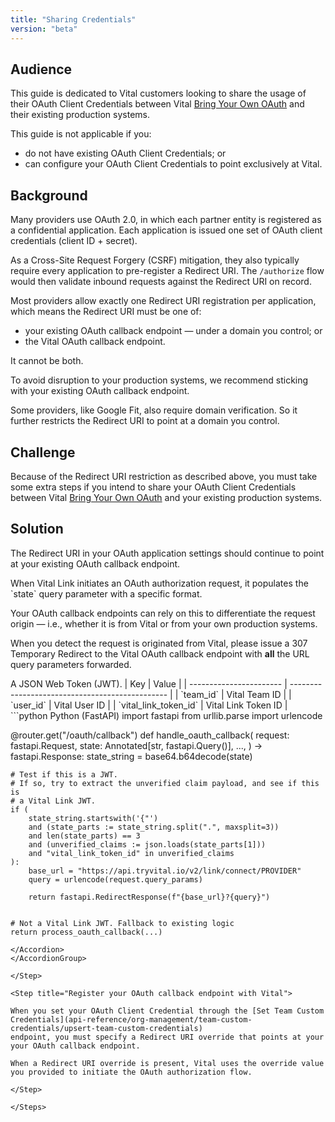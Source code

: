 ```yaml
---
title: "Sharing Credentials"
version: "beta"
---
```


## Audience

This guide is dedicated to Vital customers looking to share the usage of their OAuth Client Credentials
between Vital [Bring Your Own OAuth](/wearables/connecting-providers/bring-your-own-oauth/overview) and their
existing production systems.

This guide is not applicable if you:

* do not have existing OAuth Client Credentials; or
* can configure your OAuth Client Credentials to point exclusively at Vital.


## Background

Many providers use OAuth 2.0, in which each partner entity is registered as a confidential application.
Each application is issued one set of OAuth client credentials (client ID + secret).

As a Cross-Site Request Forgery (CSRF) mitigation, they also typically require every application to pre-register
a Redirect URI. The `/authorize` flow would then validate inbound requests against the Redirect URI on record.

Most providers allow exactly one Redirect URI registration per application, which means the Redirect URI
must be one of:

* your existing OAuth callback endpoint — under a domain you control; or
* the Vital OAuth callback endpoint.

It cannot be both.

To avoid disruption to your production systems, we recommend sticking with your existing OAuth callback endpoint.

<Info>
Some providers, like Google Fit, also require domain verification. So it further restricts
the Redirect URI to point at a domain you control.
</Info>

## Challenge

Because of the Redirect URI restriction as described above, you must take some extra steps if you intend to
share your OAuth Client Credentials between Vital [Bring Your Own OAuth](/wearables/connecting-providers/bring-your-own-oauth/overview) and your
existing production systems.


## Solution

<Steps>

<Step title="Keep your current OAuth application settings">

The Redirect URI in your OAuth application settings should continue to point at your
existing OAuth callback endpoint.

</Step>

<Step title="Extend your existing OAuth callback endpoint with Vital awareness">
When Vital Link initiates an OAuth authorization request, it populates the `state` query parameter
with a specific format.

Your OAuth callback endpoints can rely on this to differentiate the request
origin — i.e., whether it is from Vital or from your own production systems.

When you detect the request is originated from Vital, please issue a 307 Temporary
Redirect to the Vital OAuth callback endpoint with **all** the URL query parameters
forwarded.

<AccordionGroup>
<Accordion title="Encoding" defaultOpen>
A JSON Web Token (JWT).
</Accordion>
<Accordion title="Claim payload schema" defaultOpen>
| Key                     | Value                                           |
| ----------------------- | ----------------------------------------------- |
| `team_id`               | Vital Team ID                                   |
| `user_id`               | Vital User ID                                   |
| `vital_link_token_id`   | Vital Link Token ID                             |
</Accordion>
<Accordion title="Example" defaultOpen>
```python Python (FastAPI)
import fastapi
from urllib.parse import urlencode

@router.get("/oauth/callback")
def handle_oauth_callback(
    request: fastapi.Request,
    state: Annotated[str, fastapi.Query()],
    ...,
) -> fastapi.Response:
    state_string = base64.b64decode(state)

    # Test if this is a JWT.
    # If so, try to extract the unverified claim payload, and see if this is
    # a Vital Link JWT.
    if (
        state_string.startswith('{"')
        and (state_parts := state_string.split(".", maxsplit=3))
        and len(state_parts) == 3
        and (unverified_claims := json.loads(state_parts[1]))
        and "vital_link_token_id" in unverified_claims
    ):
        base_url = "https://api.tryvital.io/v2/link/connect/PROVIDER"
        query = urlencode(request.query_params)

        return fastapi.RedirectResponse(f"{base_url}?{query}")


    # Not a Vital Link JWT. Fallback to existing logic
    return process_oauth_callback(...)

```
</Accordion>
</AccordionGroup>

</Step>

<Step title="Register your OAuth callback endpoint with Vital">

When you set your OAuth Client Credential through the [Set Team Custom Credentials](api-reference/org-management/team-custom-credentials/upsert-team-custom-credentials)
endpoint, you must specify a Redirect URI override that points at your your OAuth callback endpoint.

When a Redirect URI override is present, Vital uses the override value you provided to initiate the OAuth authorization flow.

</Step>

</Steps>

